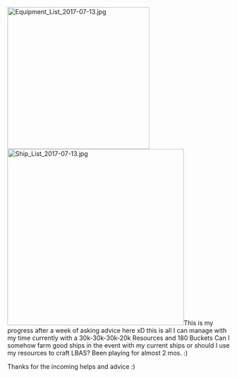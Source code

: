 [[File:Equipment_List_2017-07-13.jpg|thumb|322px]][[File:Ship_List_2017-07-13.jpg|thumb|400px]]This is my progress after a week of asking advice here xD this is all I can manage with my time currently with a 30k-30k-30k-20k Resources and 180 Buckets Can I somehow farm good ships in the event with my current ships or should I use my resources to craft LBAS? Been playing for almost 2 mos. :)



Thanks for the incoming helps and advice :)<ac_metadata title="In need of advice"> </ac_metadata>